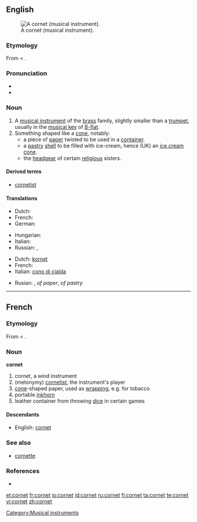 {{wikipedia}}
==English==
[[Image:Cornet2.png|thumb|A cornet (musical instrument).]]

===Etymology===
From {{etyl|fr}} {{term|cornet|lang=fr}} < {{etyl|la}} {{term|cornu|cornū|horn|lang=la}}.

===Pronunciation===
* {{IPA|/kɔɹ.ˈnɛt/}}
* {{rhymes|ɔː(r)nɪt}}

===Noun===
{{en-noun}}

# A [[musical instrument]] of the [[brass]] family, slightly smaller than a [[trumpet]], usually in the [[musical key]] of [[B-flat]].
# Something shaped like a [[cone]], notably:
#* a piece of [[paper]] twisted to be used in a [[container]].
#* a [[pastry]] [[shell]] to be filled with ice-cream, hence (UK) an [[ice cream cone]].
#* the [[headgear]] of certain [[religious]] sisters.

====Derived terms====
* [[cornetist]]

====Translations====
{{trans-top|musical instrument}}
* Dutch: {{t+|nl|kornet}}
* French: {{t+|fr|cornet|m}}
* German: {{t-|de|Kornett|n}}
{{trans-mid}}
* Hungarian: {{t-|hu|kornett}}
* Italian: {{t+|it|cornetta|f}}
* Russian: {{t|ru|корнет|m|tr=kornét|sc=Cyrl}}, {{t|ru|корнет-а-пистон|m|tr=kornét-a-pistón|sc=Cyrl}}
{{trans-bottom}}

{{trans-top|cone}}
* Dutch: [[kornet]]
* French: {{t+|fr|cornet|m}}
* Italian: [[cono di cialda]] {{m}}
{{trans-mid}}
* Rusian: {{t|ru|кулёк|m|tr=kul'ók|sc=Cyrl}}, {{t|ru|фунтик|m|tr=fúntik|sc=Cyrl}} ''of paper'', {{t+|ru|рожок|m|tr=rožók|sc=Cyrl}} ''of pastry''
{{trans-bottom}}

[[Category:Musical instruments]]

----

==French==

===Etymology===
From {{term|corne||horn|lang=fr}} < {{etyl|la|fr}} {{term|cornu|cornū|lang=la}}.

===Noun===
'''cornet'''

# cornet, a wind instrument
# (metonymy) [[cornetist]], the instrument's player
# [[cone]]-shaped paper, used as [[wrapping]], e.g. for tobacco
# portable [[inkhorn]]
# leather container from throwing [[dice]] in certain games

====Descendants====
* English: [[#English|cornet]]

===See also===
* [[cornette]]

===References===
* {{NPLarousse}}

[[et:cornet]]
[[fr:cornet]]
[[io:cornet]]
[[id:cornet]]
[[ru:cornet]]
[[fi:cornet]]
[[ta:cornet]]
[[te:cornet]]
[[vi:cornet]]
[[zh:cornet]]